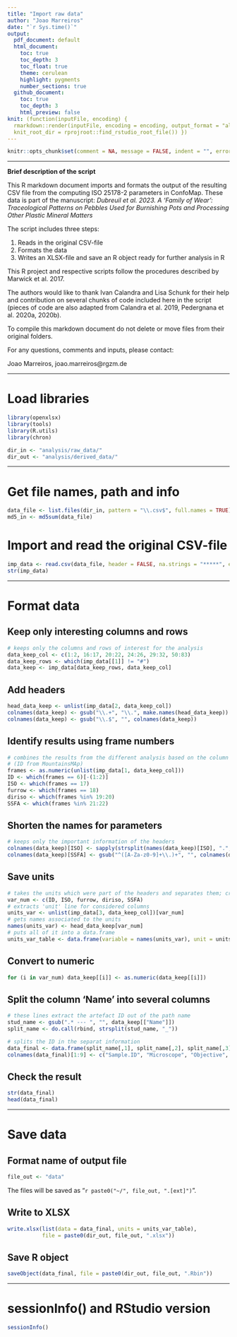 ```yaml
---
title: "Import raw data"
author: "Joao Marreiros"
date: "`r Sys.time()`"
output: 
  pdf_document: default
  html_document:
    toc: true
    toc_depth: 3
    toc_float: true
    theme: cerulean
    highlight: pygments
    number_sections: true
  github_document: 
    toc: true
    toc_depth: 3
    html_preview: false
knit: (function(inputFile, encoding) {
  rmarkdown::render(inputFile, encoding = encoding, output_format = "all", 
  knit_root_dir = rprojroot::find_rstudio_root_file()) })
---
```


```r
knitr::opts_chunk$set(comment = NA, message = FALSE, indent = "", error = TRUE)
```

___

__Brief description of the script__

This R markdown document imports and formats the output of the resulting CSV file from the computing ISO 25178-2 parameters in ConfoMap. These data is part of the manuscript: *Dubreuil et al. 2023. A ‘Family of Wear’: Traceological Patterns on Pebbles Used for Burnishing Pots and Processing Other Plastic Mineral Matters*

The script includes three steps:

1. Reads in the original CSV-file   
2. Formats the data   
3. Writes an XLSX-file and save an R object ready for further analysis in R

This R project and respective scripts follow the procedures described by Marwick et al. 2017. 

The authors would like to thank Ivan Calandra and Lisa Schunk for their help and contribution on several chunks of code included here in the script (pieces of code are also adapted from Calandra et al. 2019, Pedergnana et al. 2020a, 2020b).

To compile this markdown document do not delete or move files from their original folders.

For any questions, comments and inputs, please contact:

Joao Marreiros, joao.marreiros@rgzm.de

___


# Load libraries
```r
library(openxlsx)
library(tools)
library(R.utils)
library(chron)

dir_in <- "analysis/raw_data/"
dir_out <- "analysis/derived_data/"
```

___

# Get file names, path and info
```r
data_file <- list.files(dir_in, pattern = "\\.csv$", full.names = TRUE)
md5_in <- md5sum(data_file)
```


# Import and read the original CSV-file
```r
imp_data <- read.csv(data_file, header = FALSE, na.strings = "*****", encoding = "latin1")
str(imp_data)
```

___

# Format data
## Keep only interesting columns and rows
```r
# keeps only the columns and rows of interest for the analysis 
data_keep_col <- c(1:2, 16:17, 20:22, 24:26, 29:32, 50:83)
data_keep_rows <- which(imp_data[[1]] != "#")
data_keep <- imp_data[data_keep_rows, data_keep_col]
```

## Add headers
```r
head_data_keep <- unlist(imp_data[2, data_keep_col]) 
colnames(data_keep) <- gsub("\\.+", "\\.", make.names(head_data_keep))
colnames(data_keep) <- gsub("\\.$", "", colnames(data_keep)) 
```

## Identify results using frame numbers
```r
# combines the results from the different analysis based on the column numbers 
# (ID from MountainsMAp)
frames <- as.numeric(unlist(imp_data[1, data_keep_col]))
ID <- which(frames == 6)[-(1:2)]
ISO <- which(frames == 17)
furrow <- which(frames == 18)
diriso <- which(frames %in% 19:20)
SSFA <- which(frames %in% 21:22)
```


## Shorten the names for parameters
```r
# keeps only the important information of the headers 
colnames(data_keep)[ISO] <- sapply(strsplit(names(data_keep)[ISO], ".", fixed = TRUE), `[[`, 1)
colnames(data_keep)[SSFA] <- gsub("^([A-Za-z0-9]+\\.)+", "", colnames(data_keep)[SSFA])
```


## Save units
```r
# takes the units which were part of the headers and separates them; creates a data frame
var_num <- c(ID, ISO, furrow, diriso, SSFA)
# extracts 'unit' line for considered columns
units_var <- unlist(imp_data[3, data_keep_col])[var_num] 
# gets names associated to the units
names(units_var) <- head_data_keep[var_num] 
# puts all of it into a data.frame
units_var_table <- data.frame(variable = names(units_var), unit = units_var) 
```


## Convert to numeric
```r
for (i in var_num) data_keep[[i]] <- as.numeric(data_keep[[i]])
```


## Split the column 'Name' into several columns
```r
# these lines extract the artefact ID out of the path name
stud_name <- gsub(".* --- ", "", data_keep[["Name"]])
split_name <- do.call(rbind, strsplit(stud_name, "_"))

# splits the ID in the separat information 
data_final <- data.frame(split_name[,1], split_name[,2], split_name[,3], split_name[,4], split_name[,5], split_name[,6], data_keep[-3], stringsAsFactors = FALSE)
colnames(data_final)[1:9] <- c("Sample.ID", "Microscope", "Objective", "PolishType", "Surface", "Topo", "Acquisition.Date", "Analysis.Date", "Analysis.Time")

```

## Check the result
```r
str(data_final)
head(data_final)
```


---

# Save data
## Format name of output file
```r
file_out <- "data"
```
The files will be saved as "`r paste0("~/", file_out, ".[ext]")`".


## Write to XLSX
```r
write.xlsx(list(data = data_final, units = units_var_table), 
           file = paste0(dir_out, file_out, ".xlsx"))
```


## Save R object
```r
saveObject(data_final, file = paste0(dir_out, file_out, ".Rbin"))
```

---

# sessionInfo() and RStudio version

```r
sessionInfo()
```

